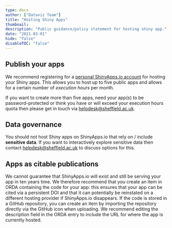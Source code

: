 ```yaml
---
type: docs
author: ["Dataviz Team"]
title: "Hosting Shiny Apps"
thumbnail: 
description: "Public guidance/policy statement for hosting shiny app."
date: "2021-03-01"
hide: "false"
disableTOC: "false"
---
```



## Publish your apps
We recommend registering for a [personal ShinyApps.io account](https://www.shinyapps.io/) for hosting your Shiny apps. This allows you to host up to five public apps and allows for a certain number of *execution hours* per month.

If you want to create more than five apps, need your app(s) to be password-protected or think you have or will exceed your execution hours quota then please get in touch via helpdesk@sheffield.ac.uk.  
  

## Data governance  
You should not host Shiny apps on ShinyApps.io that rely on / include **sensitive data**.  If you want to interactively explore sensitive data then contact helpdesk@sheffield.ac.uk to discuss options for this.  

## Apps as citable publications  
We cannot guarantee that ShinyApps.io will exist and still be serving your app in ten years time. We therefore recommend that you create an item in ORDA containing the code for your app: this ensures that your app can be cited via a persistent DOI and that it can potentially be reinstated on a different hosting provider if ShinyApps.io disappears. If the code is stored in a GitHub repository, you can create an item by importing the repository directly via the GitHub icon when uploading. We recommend editing the description field in the ORDA entry to include the URL for where the app is currently hosted.  
